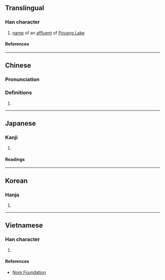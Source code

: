 {{character info/new}}
==Translingual==

===Han character===
{{Han char|rn=85|rad=水|as=08|sn=11|four=37117|canj=EBAU|ids=⿰氵肥}}

# [[name]] of an [[affluent]] of [[w:Poyang Lake|Poyang Lake]]

====References====
{{Han ref|kx=0630.070|dkj=17649|dj=1032.080|hdz=31656.010|uh=6DDD}}

----

==Chinese==
{{zh-forms}}

===Pronunciation===
{{zh-pron
|m=féi
|c=fei4
|mc=y
|oc=y
|ma=
|cat=pn
}}

===Definitions===
{{zh-hanzi}}

# {{rfdef|zh}}

----

==Japanese==

===Kanji===
{{ja-kanji|grade=|rs=水08}}

# {{rfdef|ja|sort=水08}}

====Readings====
{{ja-readings
|on=ひ, び
}}

----

==Korean==

===Hanja===
{{ko-hanja|비}}

# {{rfdef|ko|sort=水08}}

----

==Vietnamese==

===Han character===
{{vi-readings|rs=水08|reading=phè, phì}}

# {{rfdef|vi|sort=水08}}

====References====
* [http://nomfoundation.org/common/nom_details.php?codepoint=6ddd Nom Foundation]